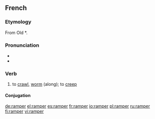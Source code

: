 ==French==
===Etymology===
From Old {{etyl|frk|fr}} *{{term||(h)rampa}}.

===Pronunciation===
*{{IPA|/ʁɑ̃pe/|lang=fr}}
* {{audio|Fr-ramper.ogg|Audio}}

===Verb===
{{fr-verb}}

# to [[crawl]], [[worm]] (along); to [[creep]]

====Conjugation====
{{fr-conj-er|ramp|avoir}}

[[de:ramper]]
[[el:ramper]]
[[es:ramper]]
[[fr:ramper]]
[[io:ramper]]
[[pl:ramper]]
[[ru:ramper]]
[[fi:ramper]]
[[vi:ramper]]
